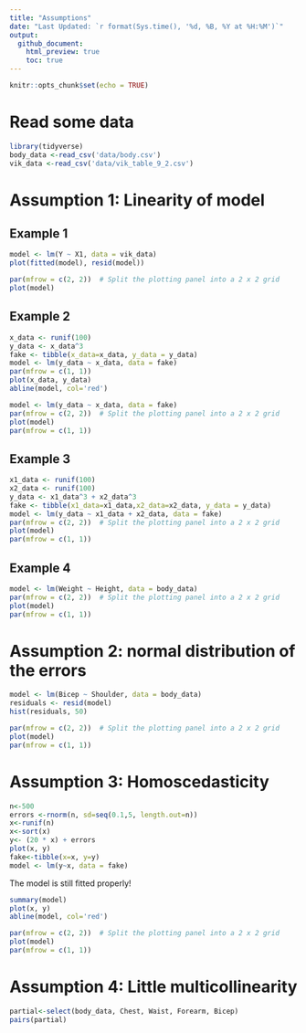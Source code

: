 ```yaml
---
title: "Assumptions"
date: "Last Updated: `r format(Sys.time(), '%d, %B, %Y at %H:%M')`"
output:
  github_document:
    html_preview: true
    toc: true
---
```



```r
knitr::opts_chunk$set(echo = TRUE)
```


# Read some data

```r
library(tidyverse)
body_data <-read_csv('data/body.csv')
vik_data <-read_csv('data/vik_table_9_2.csv')
```

# Assumption 1: Linearity of model

## Example 1

```r
model <- lm(Y ~ X1, data = vik_data)
plot(fitted(model), resid(model))
```
```r
par(mfrow = c(2, 2))  # Split the plotting panel into a 2 x 2 grid
plot(model)
```

## Example 2


```r
x_data <- runif(100)
y_data <- x_data^3
fake <- tibble(x_data=x_data, y_data = y_data)
model <- lm(y_data ~ x_data, data = fake)
par(mfrow = c(1, 1)) 
plot(x_data, y_data)
abline(model, col='red')
```
```r
model <- lm(y_data ~ x_data, data = fake)
par(mfrow = c(2, 2))  # Split the plotting panel into a 2 x 2 grid
plot(model)
par(mfrow = c(1, 1)) 
```

## Example 3

```r
x1_data <- runif(100)
x2_data <- runif(100)
y_data <- x1_data^3 + x2_data^3
fake <- tibble(x1_data=x1_data,x2_data=x2_data, y_data = y_data)
model <- lm(y_data ~ x1_data + x2_data, data = fake)
par(mfrow = c(2, 2))  # Split the plotting panel into a 2 x 2 grid
plot(model)
par(mfrow = c(1, 1))
```

## Example 4


```r
model <- lm(Weight ~ Height, data = body_data)
par(mfrow = c(2, 2))  # Split the plotting panel into a 2 x 2 grid
plot(model)
par(mfrow = c(1, 1)) 
```

# Assumption 2: normal distribution of the errors

```r
model <- lm(Bicep ~ Shoulder, data = body_data)
residuals <- resid(model)
hist(residuals, 50)
```
```r
par(mfrow = c(2, 2))  # Split the plotting panel into a 2 x 2 grid
plot(model)
par(mfrow = c(1, 1)) 
```

# Assumption 3: Homoscedasticity

```r
n<-500
errors <-rnorm(n, sd=seq(0.1,5, length.out=n))
x<-runif(n)
x<-sort(x)
y<- (20 * x) + errors
plot(x, y)
fake<-tibble(x=x, y=y)
model <- lm(y~x, data = fake) 

```

The model is still fitted properly!

```r
summary(model)
plot(x, y)
abline(model, col='red')
```


```r
par(mfrow = c(2, 2))  # Split the plotting panel into a 2 x 2 grid
plot(model)
par(mfrow = c(1, 1)) 
```

# Assumption 4: Little multicollinearity

```r
partial<-select(body_data, Chest, Waist, Forearm, Bicep)
pairs(partial)
```


